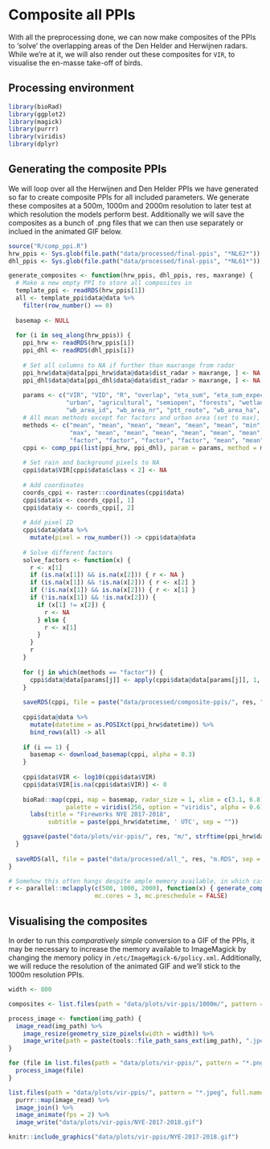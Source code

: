 # Composite all PPIs

With all the preprocessing done, we can now make composites of the PPIs to 'solve' the overlapping areas of the Den Helder and Herwijnen radars. While we're at it, we will also render out these composites for `VIR`, to visualise the en-masse take-off of birds.

## Processing environment

```r
library(bioRad)
library(ggplot2)
library(magick)
library(purrr)
library(viridis)
library(dplyr)
```

## Generating the composite PPIs

We will loop over all the Herwijnen and Den Helder PPIs we have generated so far to create composite PPIs for all included parameters. We generate these composites at a 500m, 1000m and 2000m resolution to later test at which resolution the models perform best. Additionally we will save the composites as a bunch of .png files that we can then use separately or inclued in the animated GIF below.

```r
source("R/comp_ppi.R")
hrw_ppis <- Sys.glob(file.path("data/processed/final-ppis", "*NL62*"))
dhl_ppis <- Sys.glob(file.path("data/processed/final-ppis", "*NL61*"))

generate_composites <- function(hrw_ppis, dhl_ppis, res, maxrange) {
  # Make a new empty PPI to store all composites in
  template_ppi <- readRDS(hrw_ppis[1])
  all <- template_ppi$data@data %>%
    filter(row_number() == 0)
  
  basemap <- NULL
  
  for (i in seq_along(hrw_ppis)) {
    ppi_hrw <- readRDS(hrw_ppis[i])
    ppi_dhl <- readRDS(dhl_ppis[i])
    
    # Set all columns to NA if further than maxrange from radar
    ppi_hrw$data@data[ppi_hrw$data@data$dist_radar > maxrange, ] <- NA
    ppi_dhl$data@data[ppi_dhl$data@data$dist_radar > maxrange, ] <- NA
    
    params <- c("VIR", "VID", "R", "overlap", "eta_sum", "eta_sum_expected", "dist_radar", "class",
                "urban", "agricultural", "semiopen", "forests", "wetlands", "waterbodies", "dist_urban", "human_pop",
                "wb_area_id", "wb_area_nr", "ptt_route", "wb_area_ha", "wb_total_biomass", "ptt_total_biomass", "total_biomass")
    # All mean methods except for factors and urban area (set to max), because we want to strictly filter out fireworks
    methods <- c("mean", "mean", "mean", "mean", "mean", "mean", "min", "min",
                 "max", "mean", "mean", "mean", "mean", "mean", "mean", "mean", 
                 "factor", "factor", "factor", "factor", "mean", "mean", "mean")
    cppi <- comp_ppi(list(ppi_hrw, ppi_dhl), param = params, method = methods, res = c(res, res), coverage = "count")
    
    # Set rain and background pixels to NA
    cppi$data$VIR[cppi$data$class < 2] <- NA
    
    # Add coordinates
    coords_cppi <- raster::coordinates(cppi$data)
    cppi$data$x <- coords_cppi[, 1]
    cppi$data$y <- coords_cppi[, 2]
    
    # Add pixel ID
    cppi$data@data %>%
      mutate(pixel = row_number()) -> cppi$data@data
    
    # Solve different factors
    solve_factors <- function(x) {
      r <- x[1]
      if (is.na(x[1]) && is.na(x[2])) { r <- NA }
      if (is.na(x[1]) && !is.na(x[2])) { r <- x[2] }
      if (!is.na(x[1]) && is.na(x[2])) { r <- x[1] }
      if (!is.na(x[1]) && !is.na(x[2])) {
        if (x[1] != x[2]) {
          r <- NA
        } else {
          r <- x[1]
        }
      }
      r
    }
    
    for (j in which(methods == "factor")) {
      cppi$data@data[params[j]] <- apply(cppi$data@data[params[j]], 1, solve_factors)
    }
    
    saveRDS(cppi, file = paste("data/processed/composite-ppis/", res, "m/", strftime(ppi_hrw$datetime, format = "%Y%m%d%H%M"), ".RDS", sep = ""))
    
    cppi$data@data %>%
      mutate(datetime = as.POSIXct(ppi_hrw$datetime)) %>%
      bind_rows(all) -> all
    
    if (i == 1) {
      basemap <- download_basemap(cppi, alpha = 0.3)
    }
    
    cppi$data$VIR <- log10(cppi$data$VIR)
    cppi$data$VIR[is.na(cppi$data$VIR)] <- 0
    
    bioRad::map(cppi, map = basemap, radar_size = 1, xlim = c(3.1, 6.8), ylim = c(51, 54), zlim = c(0, 4.5),
                palette = viridis(256, option = "viridis", alpha = 0.6)) +
      labs(title = "Fireworks NYE 2017-2018",
           subtitle = paste(ppi_hrw$datetime, ' UTC', sep = ""))

    ggsave(paste("data/plots/vir-ppis/", res, "m/", strftime(ppi_hrw$datetime, format = "%Y%m%d%H%M"), ".png", sep = ""))
  }
  
  saveRDS(all, file = paste("data/processed/all_", res, "m.RDS", sep = ""))
}

# Somehow this often hangs despite ample memory available, in which case better executed serially.
r <- parallel::mclapply(c(500, 1000, 2000), function(x) { generate_composites(hrw_ppis, dhl_ppis, res = x, maxrange = 66000)},
                        mc.cores = 3, mc.preschedule = FALSE)
```

## Visualising the composites

In order to run this _comparatively simple_ conversion to a GIF of the PPIs, it may be necessary to increase the memory available to ImageMagick by changing the memory policy in `/etc/ImageMagick-6/policy.xml`. Additionally, we will reduce the resolution of the animated GIF and we'll stick to the 1000m resolution PPIs.

```r
width <- 800

composites <- list.files(path = "data/plots/vir-ppis/1000m/", pattern = "*.png", full.names = TRUE)

process_image <- function(img_path) {
  image_read(img_path) %>%
    image_resize(geometry_size_pixels(width = width)) %>%
    image_write(path = paste(tools::file_path_sans_ext(img_path), ".jpeg", sep = ""), format = "jpeg")
}

for (file in list.files(path = "data/plots/vir-ppis/", pattern = "*.png", full.names = TRUE)) {
  process_image(file)
}

list.files(path = "data/plots/vir-ppis/", pattern = "*.jpeg", full.names = T) %>%
  purrr::map(image_read) %>%
  image_join() %>%
  image_animate(fps = 2) %>%
  image_write("data/plots/vir-ppis/NYE-2017-2018.gif")
```

```r
knitr::include_graphics("data/plots/vir-ppis/NYE-2017-2018.gif")
```

